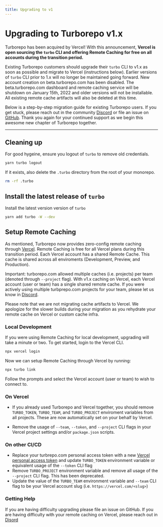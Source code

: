```yaml
---
title: Upgrading to v1
---
```


# Upgrading to Turborepo v1.x

Turborepo has been acquired by Vercel! With this announcement, **Vercel is open sourcing the `turbo` CLI and offering Remote Caching for free on all accounts during the transition period.**

Existing Turborepo customers should upgrade their `turbo` CLI to v1.x as soon as possible and migrate to Vercel (instructions below). Earlier versions of `turbo` CLI prior to 1.x will no longer be maintained going forward. New account creation on beta.turborepo.com has been disabled. The beta.turborepo.com dashboard and remote caching service will be shutdown on January 15th, 2022 and older versions will not be installable. All existing remote cache artifacts will also be deleted at this time.

Below is a step-by-step migration guide for existing Turborepo users. If you get stuck, please reach out in the community [Discord](https://turborepo.org/discord) or file an issue on [GitHub](https://github.com/vercel/turborepo). Thank you again for your continued support as we begin this awesome new chapter of Turborepo together.

---

## Cleaning up

For good hygeine, ensure you logout of `turbo` to remove old credentials.

```sh
yarn turbo logout
```

If it exists, also delete the `.turbo` directory from the root of your monorepo.

```sh
rm -rf .turbo
```

## Install the latest release of `turbo`

Install the latest version version of `turbo`

```sh
yarn add turbo -W --dev
```

## Setup Remote Caching

As mentioned, Turborepo now provides zero-config remote caching through [Vercel](https://vercel.com). Remote Caching is free for all Vercel plans during this transition period. Each Vercel account has a shared Remote Cache. This cache is shared across all enviroments (Development, Preview, and Production).

Important: turborepo.com allowed multiple caches (i.e. projects) per team (denoted through `--project` flag). With v1.x caching on Vercel, each Vercel account (user or team) has a single shared remote cache. If you were actively using multiple turbprepo.com projects for your team, please let us know in [Discord](https://turborepo.org/discord).

Please note that we are not migrating cache artifacts to Vercel. We apologize for the slower builds during your migration as you rehydrate your remote cache on Vercel or custom cache infra.

### Local Development

If you were using Remote Caching for local development, upgrading will take a minute or two. To get started, login to the Vercel CLI.

```sh
npx vercel login
```

Now we can setup Remote Caching through Vercel by running:

```sh
npx turbo link
```

Follow the prompts and select the Vercel account (user or team) to wish to connect to.

### On Vercel

- If you already used Turborepo and Vercel together, you should remove `TURBO_TOKEN`, `TURBO_TEAM`, and `TURBO_PROJECT` enviroment variables from all projects. These are now automatically set on your behalf by Vercel.

- Remove the usage of `--team`, `--token`, and `--project` CLI flags in your Vercel project settings and/or `package.json` scripts.

### On other CI/CD

- Replace your turbrepo.com personal access token with a new [Vercel personal access token](https://@todo) and update `TURBO_TOKEN` environment variable or equivalent usage of the `--token` CLI flag
- Remove `TURBO_PROJECT` environment variable and remove all usage of the `--project` CLI flag. This has been deprecated.
- Update the value of the `TURBO_TEAM` environment variable and `--team` CLI flag to be your Vercel account slug (i.e. `https://vercel.com/<slug>`)

### Getting Help

If you are having difficulty upgrading please file an issue on GitHub. If you are having difficulty with your remote caching on Vercel, please reach out in [Disord](https://turborepo.org/discord)
